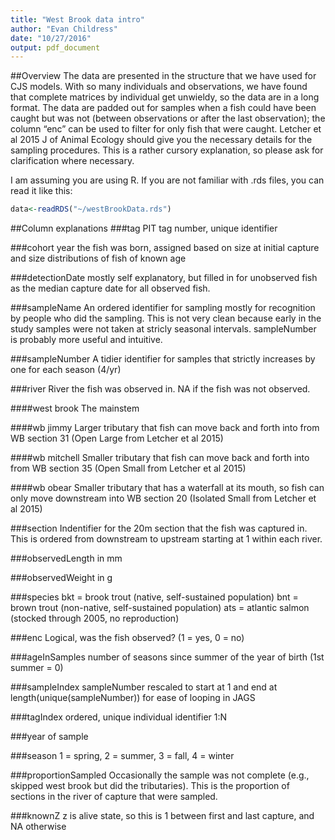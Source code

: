 ```yaml
---
title: "West Brook data intro"
author: "Evan Childress"
date: "10/27/2016"
output: pdf_document
---
```


##Overview
The data are presented in the structure that we have used for CJS models. With so many individuals and observations, we have found that complete matrices by individual get unwieldy, so the data are in a long format. The data are padded out for samples when a fish could have been caught but was not (between observations or after the last observation); the column "enc" can be used to filter for only fish that were caught. Letcher et al 2015 J of Animal Ecology should give you the necessary details for the sampling procedures. This is a rather cursory explanation, so please ask for clarification where necessary.

I am assuming you are using R. If you are not familiar with .rds files, you can read it like this:

```r
data<-readRDS("~/westBrookData.rds")
```

##Column explanations
###tag
PIT tag number, unique identifier

###cohort
year the fish was born, assigned based on size at initial capture and size distributions of fish of known age

###detectionDate
mostly self explanatory, but filled in for unobserved fish as the median capture date for all observed fish.

###sampleName
An ordered identifier for sampling mostly for recognition by people who did the sampling. This is not very clean because early in the study samples were not taken at stricly seasonal intervals. sampleNumber is probably more useful and intuitive.

###sampleNumber
A tidier identifier for samples that strictly increases by one for each season (4/yr)

###river
River the fish was observed in. NA if the fish was not observed.

####west brook
The mainstem

####wb jimmy
Larger tributary that fish can move back and forth into from WB section 31 (Open Large from Letcher et al 2015)

####wb mitchell 
Smaller tributary that fish can move back and forth into from WB section 35 (Open Small from Letcher et al 2015)

####wb obear
Smaller tributary that has a waterfall at its mouth, so fish can only move downstream into WB section 20 (Isolated Small from Letcher et al 2015)

###section
Indentifier for the 20m section that the fish was captured in. This is ordered from downstream to upstream starting at 1 within each river. 

###observedLength
in mm

###observedWeight
in g

###species
bkt = brook trout (native, self-sustained population)
bnt = brown trout (non-native, self-sustained population)
ats = atlantic salmon (stocked through 2005, no reproduction)

###enc
Logical, was the fish observed? (1 = yes, 0 = no)

###ageInSamples
number of seasons since summer of the year of birth (1st summer = 0)

###sampleIndex
sampleNumber rescaled to start at 1 and end at length(unique(sampleNumber)) for ease of looping in JAGS

###tagIndex
ordered, unique individual identifier 1:N

###year
of sample

###season
1 = spring, 2 = summer, 3 = fall, 4 = winter

###proportionSampled
Occasionally the sample was not complete (e.g., skipped west brook but did the tributaries). This is the proportion of sections in the river of capture that were sampled.

###knownZ
z is alive state, so this is 1 between first and last capture, and NA otherwise